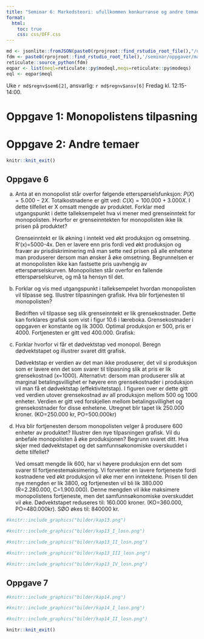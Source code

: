 ```yaml
---
title: "Seminar 6: Markedsteori: ufullkommen konkurranse og andre temaer"
format:
  html:
    toc: true
    css: css/OFF.css
---
```


```r
md <- jsonlite::fromJSON(paste0(rprojroot::find_rstudio_root_file(),"/data-raw/metadata.json"))
fdm <- paste0(rprojroot::find_rstudio_root_file(),'/seminar/oppgaver/mate.py')
reticulate::source_python(fdm)
eqpar <- list(meql=reticulate::py$modeql,meqs=reticulate::py$modeqs)
eql <- eqpar$meql
```

Uke `r md$regnv$sem6[2]`, ansvarlig: `r md$regnv$ansv[6]`
Fredag kl. 12:15-14:00.


::: {.content-visible when-profile="internal"}

# Oppgave 1: Monopolistens tilpasning
# Oppgave 2: Andre temaer

:::

```r
knitr::knit_exit()
```

## Oppgave 6
(a) Anta at en monopolist står overfor følgende etterspørselsfunksjon: $P(X)=5.000-2X$. Totalkostnadene er gitt ved: $C(X)=100.000+3.000X$. I dette tilfellet er X omsatt mengde av produktet.
Forklar med utgangspunkt i dette talleksempelet hva vi mener med grenseinntekt for monopolisten. Hvorfor er grenseinntekten for monopolisten ikke lik prisen på produktet?
<div class="sol">
Grenseinntekt er lik økning i inntekt ved økt produksjon og omsetning. R’(x)=5000-4x. Den er lavere enn pris fordi ved økt produksjon og fravær av prisdiskriminering må man sette ned prisen på alle enhetene man produserer dersom man ønsker å øke omsetning. Begrunnelsen er at monopolisten ikke kan fastsette pris uavhengig av etterspørselskurven. Monopolisten står overfor en fallende etterspørselskurve, og må ta hensyn til det. 
</div>
(b) Forklar og vis med utgangspunkt i talleksempelet hvordan monopolisten vil tilpasse seg. Illustrer tilpasningen grafisk. Hva blir fortjenesten til monopolisten?
<div class="sol">
Bedriften vil tilpasse seg slik grenseinntekt er lik grensekostnader. Dette kan forklares grafisk som vist i figur 10.6 i læreboka. Grensekostnader i oppgaven er konstante og lik 3000. Optimal produksjon er 500, pris er 4000. Fortjenesten er gitt ved 400.000. Grafisk: 
</div>
(c) Forklar hvorfor vi får et dødvektstap ved monopol. Beregn dødvektstapet og illustrer svaret ditt grafisk.
<div class="sol">
Dødvektstap er verdien av det man ikke produserer, det vil si produksjon som er lavere enn det som svarer til tilpasning slik at pris er lik grensekostnad (x=1000). Alternativt: dersom man produserer slik at marginal betalingsvillighet er høyere enn grensekostnader i produksjon vil man få et dødvektstap (effektivitetstap). I figuren over er dette gitt ved verdien utover grensekostnad av all produksjon mellom 500 og 1000 enheter. Verdien er gitt ved forskjellen mellom betalingsvillighet og grensekostnader for disse enhetene. Utregnet blir tapet lik 250.000 kroner. (KO=250.000 kr, PO=500.000kr)
</div>
(d) Hva blir fortjenesten dersom monopolisten velger å produsere 600 enheter av produktet? Illustrer den nye tilpasningen grafisk. Vil du anbefale monopolisten å øke produksjonen? Begrunn svaret ditt. Hva skjer med dødvektstapet og det samfunnsøkonomiske overskuddet i dette tilfellet?
<div class="sol">
Ved omsatt mengde lik 600, har vi høyere produksjon enn det som svarer til fortjenestemaksimering. Vi forventer en lavere fortjeneste fordi kostnadene ved økt produksjon vil øke mer enn inntektene. Prisen til den nye mengden er lik 3800, og fortjenesten vil bli lik 380.000 (R=2.280.000, C=1.900.000). Denne mengden vil ikke maksimere monopolistens fortjeneste, men det samfunnsøkonomiske overskuddet vil øke. Dødvektstapet reduseres til: 160.000 kroner. (KO=360.000, PO=480.000kr). SØO økes til: 840000 kr. 
</div>


```r
#knitr::include_graphics("bilder/kap13.png")
```
```r
#knitr::include_graphics("bilder/kap13_I_losn.png")
```
```r
#knitr::include_graphics("bilder/kap13_II_losn.png")
```
```r
#knitr::include_graphics("bilder/kap13_III_losn.png")
```
```r
#knitr::include_graphics("bilder/kap13_IV_losn.png")
```

## Oppgave 7
```r
#knitr::include_graphics("bilder/kap14.png")
```
```r
#knitr::include_graphics("bilder/kap14_I_losn.png")
```
```r
#knitr::include_graphics("bilder/kap14_II_losn.png")
```

```r
knitr::knit_exit()
```




